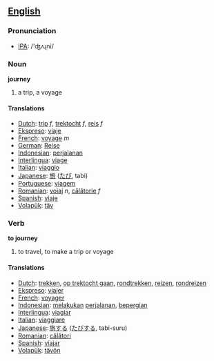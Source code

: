 ==[[English]]==
=== Pronunciation ===
*[[w:IPA|IPA]]: /'ʤʌɻni/

=== Noun ===

'''journey'''

# a trip, a voyage

==== Translations ====
*[[Dutch]]: [[trip]] ''f'', [[trektocht]] ''f'', [[reis]] ''f''
*[[Ekspreso]]: [[viaje]]
*[[French]]: [[voyage]] ''m''
*[[German]]: [[Reise]] 
*[[Indonesian]]: [[jalan|perjalanan]]
*[[Interlingua]]: [[viage]] 
*[[Italian]]: [[viaggio]] 
*[[Japanese]]: [[旅]] ([[たび]], tabi)
*[[Portuguese]]: [[viagem]] 
*[[Romanian]]: [[voiaj]] ''n'', [[călătorie]] ''f''
*[[Spanish]]: [[viaje]] 
*[[Volapük]]: [[täv]]

=== Verb ===

'''to journey'''

# to travel, to make a trip or voyage

==== Translations ====
*[[Dutch]]: [[trekken]], [[op trektocht gaan]], [[rondtrekken]], [[reizen]], [[rondreizen]]
*[[Ekspreso]]: [[viajer]]
*[[French]]: [[voyager]] 
*[[Indonesian]]: [[laku|melakukan]] [[jalan|perjalanan]], [[pergi|bepergian]]
*[[Interlingua]]: [[viagiar]] 
*[[Italian]]: [[viaggiare]] 
*[[Japanese]]: [[旅]]する ([[たび]]する, tabi-suru)
*[[Romanian]]: [[călători]]
*[[Spanish]]: [[viajar]] 
*[[Volapük]]: [[tävön]]